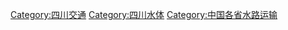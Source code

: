 [[Category:四川交通|Category:四川交通]]
[[Category:四川水体|Category:四川水体]]
[[Category:中国各省水路运输|Category:中国各省水路运输]]